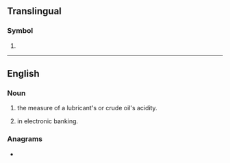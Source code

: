 {{also|Appendix:Variations of "tan"}}
==Translingual==

===Symbol===
{{mul-symbol}}

# {{IATA|Taunton Municipal Airport||Taunton, Massachusetts|Taunton|Massachusetts||United States}}

----

==English==

===Noun===
{{head|en|noun}}

# {{lb|en|engineering}} {{init of|en|[[total]] [[acid]] [[number]]|dot=,}} the measure of a lubricant's or crude oil's acidity.
# {{lb|en|banking}} {{init of|en|[[transaction]] [[authentication]] [[number]]|dot=,}} in electronic banking.

===Anagrams===
* {{anagrams|en|a=ant|-ant|ANT|Ant|Ant.|NAT|NTA|Nat|Nat.|TNA|a'n't|an't|ant|ant-|ant.|nat}}